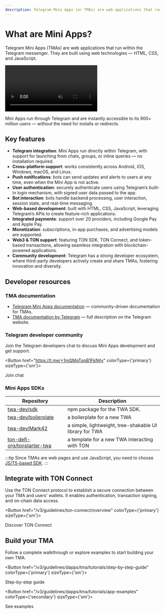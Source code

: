 ```yaml
---
description: Telegram Mini Apps (or TMAs) are web applications that run inside the Telegram messenger. They are built using web technologies — HTML, CSS, and JavaScript.
---
```



# What are Mini Apps?

Telegram Mini Apps (TMAs) are web applications that run within the Telegram messenger. They are built using web technologies — HTML, CSS, and JavaScript.

<div style={{width: '100%', textAlign:'center', margin: '10pt auto'}}>
  <video style={{width: '100%',maxWidth: '600px', borderRadius: '10pt'}} muted={true} autoPlay={true} loop={true}>
    <source src="/files/twa.mp4" type="video/mp4" />

    Your browser does not support the video tag.

  </video>
</div>

Mini Apps run through Telegram and are instantly accessible to its 900+ million users — without the need for installs or redirects.


## Key features

* **Telegram integration**: Mini Apps run directly within Telegram, with support for launching from chats, groups, or inline queries — no installation required.
* **Cross-platform support**: works consistently across Android, iOS, Windows, macOS, and Linux.
* **Push notifications**: bots can send updates and alerts to users at any time, even when the Mini App is not active.
* **User authentication**: securely authenticate users using Telegram’s built-in login mechanism, with signed user data passed to the app.
* **Bot interaction**: bots handle backend processing, user interaction, session state, and real-time messaging.
* **Web-based development**: built with HTML, CSS, JavaScript, leveraging Telegram’s APIs to create feature-rich applications.
* **Integrated payments**: support over 20 providers, including Google Pay and Apple Pay.
* **Monetization**: subscriptions, in-app purchases, and advertising models are supported.
* **Web3 & TON support**: featuring TON SDK, TON Connect, and token-based transactions, allowing seamless integration with blockchain-powered applications.
* **Community development**: Telegram has a strong developer ecosystem, where third-party developers actively create and share TMAs, fostering innovation and diversity.

## Developer resources

### TMA documentation

- [Telegram Mini Apps documentation](https://docs.telegram-mini-apps.com) — community-driven documentation for TMAs.
- [TMA documentation by Telegram](https://core.telegram.org/bots/webapps) — full description on the Telegram website.

### Telegram developer community

Join the Telegram developers chat to discuss Mini Apps development and get support:

<Button href="https://t.me/+1mQMqTopB1FkNjIy" colorType={'primary'} sizeType={'sm'}>

Join chat

</Button>

### Mini Apps SDKs

| Repository | Description                                             |
|------------|---------------------------------------------------------|
| [twa-dev/sdk](https://github.com/twa-dev/sdk) | npm package for the TWA SDK.                               |
| [twa-dev/boilerplate](https://github.com/twa-dev/Boilerplate) | a boilerplate for a new TWA                             |
| [twa-dev/Mark42](https://github.com/twa-dev/Mark42) | a simple, lightweight, tree-shakable UI library for TWA |
| [ton-defi-org/tonstarter-twa](https://github.com/ton-defi-org/tonstarter-twa) | a template for a new TWA interacting with TON           |

:::tip
Since TMAs are web pages and use JavaScript, you need to choose [JS/TS-based SDK](/v3/guidelines/dapps/apis-sdks/sdk#typescript--javascript).
:::


## Integrate with TON Connect

Use the TON Connect protocol to establish a secure connection between your TMA and users' wallets. It enables authentication, transaction signing, and on-chain data access.

<Button href="/v3/guidelines/ton-connect/overview" colorType={'primary'} sizeType={'sm'}>

Discover TON Connect

</Button>

## Build your TMA
Follow a complete walkthrough or explore examples to start building your own TMA.

<Button href="/v3/guidelines/dapps/tma/tutorials/step-by-step-guide" colorType={'primary'} sizeType={'sm'}>

  Step-by-step guide

</Button>

<Button href="/v3/guidelines/dapps/tma/tutorials/app-examples" colorType={'secondary'} sizeType={'sm'}>

  See examples

</Button>

<Feedback />
